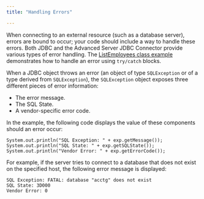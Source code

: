 ```yaml
---
title: "Handling Errors"

---
```


<div id="handling_errors" class="registered_link"></div>

When connecting to an external resource (such as a database server), errors are bound to occur; your code should include a way to handle these errors. Both JDBC and the Advanced Server JDBC Connector provide various types of error handling. The [ListEmployees class example](./#using_the_advanced_server_jdbc_connector_with_java_applications) demonstrates how to handle an error using `try/catch` blocks.

When a JDBC object throws an error (an object of type `SQLException` or of a type derived from `SQLException`), the `SQLException` object exposes three different pieces of error information:

-   The error message.
-   The SQL State.
-   A vendor-specific error code.

In the example, the following code displays the value of these components should an error occur:

```text
System.out.println("SQL Exception: " + exp.getMessage());
System.out.println("SQL State: " + exp.getSQLState());
System.out.println("Vendor Error: " + exp.getErrorCode());
```

For example, if the server tries to connect to a database that does not exist on the specified host, the following error message is displayed:

```text
SQL Exception: FATAL: database "acctg" does not exist
SQL State: 3D000
Vendor Error: 0
```
